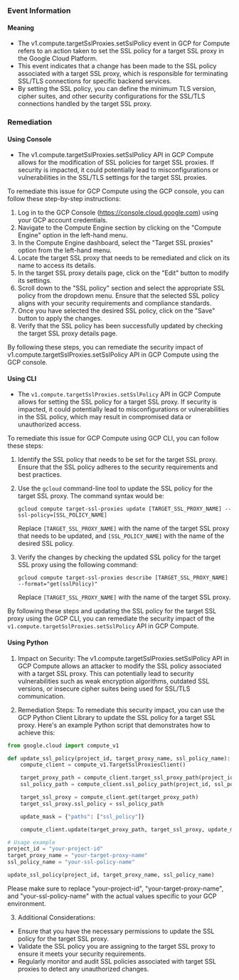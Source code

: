 
### Event Information

#### Meaning

- The v1.compute.targetSslProxies.setSslPolicy event in GCP for Compute refers to an action taken to set the SSL policy for a target SSL proxy in the Google Cloud Platform.
- This event indicates that a change has been made to the SSL policy associated with a target SSL proxy, which is responsible for terminating SSL/TLS connections for specific backend services.
- By setting the SSL policy, you can define the minimum TLS version, cipher suites, and other security configurations for the SSL/TLS connections handled by the target SSL proxy.

### Remediation

#### Using Console

- The v1.compute.targetSslProxies.setSslPolicy API in GCP Compute allows for the modification of SSL policies for target SSL proxies. If security is impacted, it could potentially lead to misconfigurations or vulnerabilities in the SSL/TLS settings for the target SSL proxies.

To remediate this issue for GCP Compute using the GCP console, you can follow these step-by-step instructions:

1. Log in to the GCP Console (https://console.cloud.google.com) using your GCP account credentials.
2. Navigate to the Compute Engine section by clicking on the "Compute Engine" option in the left-hand menu.
3. In the Compute Engine dashboard, select the "Target SSL proxies" option from the left-hand menu.
4. Locate the target SSL proxy that needs to be remediated and click on its name to access its details.
5. In the target SSL proxy details page, click on the "Edit" button to modify its settings.
6. Scroll down to the "SSL policy" section and select the appropriate SSL policy from the dropdown menu. Ensure that the selected SSL policy aligns with your security requirements and compliance standards.
7. Once you have selected the desired SSL policy, click on the "Save" button to apply the changes.
8. Verify that the SSL policy has been successfully updated by checking the target SSL proxy details page.

By following these steps, you can remediate the security impact of v1.compute.targetSslProxies.setSslPolicy API in GCP Compute using the GCP console.

#### Using CLI

- The `v1.compute.targetSslProxies.setSslPolicy` API in GCP Compute allows for setting the SSL policy for a target SSL proxy. If security is impacted, it could potentially lead to misconfigurations or vulnerabilities in the SSL policy, which may result in compromised data or unauthorized access.

To remediate this issue for GCP Compute using GCP CLI, you can follow these steps:

1. Identify the SSL policy that needs to be set for the target SSL proxy. Ensure that the SSL policy adheres to the security requirements and best practices.

2. Use the `gcloud` command-line tool to update the SSL policy for the target SSL proxy. The command syntax would be:

   ```
   gcloud compute target-ssl-proxies update [TARGET_SSL_PROXY_NAME] --ssl-policy=[SSL_POLICY_NAME]
   ```

   Replace `[TARGET_SSL_PROXY_NAME]` with the name of the target SSL proxy that needs to be updated, and `[SSL_POLICY_NAME]` with the name of the desired SSL policy.

3. Verify the changes by checking the updated SSL policy for the target SSL proxy using the following command:

   ```
   gcloud compute target-ssl-proxies describe [TARGET_SSL_PROXY_NAME] --format="get(sslPolicy)"
   ```

   Replace `[TARGET_SSL_PROXY_NAME]` with the name of the target SSL proxy.

By following these steps and updating the SSL policy for the target SSL proxy using the GCP CLI, you can remediate the security impact of the `v1.compute.targetSslProxies.setSslPolicy` API in GCP Compute.

#### Using Python

1. Impact on Security: The v1.compute.targetSslProxies.setSslPolicy API in GCP Compute allows an attacker to modify the SSL policy associated with a target SSL proxy. This can potentially lead to security vulnerabilities such as weak encryption algorithms, outdated SSL versions, or insecure cipher suites being used for SSL/TLS communication.

2. Remediation Steps: To remediate this security impact, you can use the GCP Python Client Library to update the SSL policy for a target SSL proxy. Here's an example Python script that demonstrates how to achieve this:

```python
from google.cloud import compute_v1

def update_ssl_policy(project_id, target_proxy_name, ssl_policy_name):
    compute_client = compute_v1.TargetSslProxiesClient()

    target_proxy_path = compute_client.target_ssl_proxy_path(project_id, target_proxy_name)
    ssl_policy_path = compute_client.ssl_policy_path(project_id, ssl_policy_name)

    target_ssl_proxy = compute_client.get(target_proxy_path)
    target_ssl_proxy.ssl_policy = ssl_policy_path

    update_mask = {"paths": ["ssl_policy"]}

    compute_client.update(target_proxy_path, target_ssl_proxy, update_mask=update_mask)

# Usage example
project_id = "your-project-id"
target_proxy_name = "your-target-proxy-name"
ssl_policy_name = "your-ssl-policy-name"

update_ssl_policy(project_id, target_proxy_name, ssl_policy_name)
```

Please make sure to replace "your-project-id", "your-target-proxy-name", and "your-ssl-policy-name" with the actual values specific to your GCP environment.

3. Additional Considerations:
- Ensure that you have the necessary permissions to update the SSL policy for the target SSL proxy.
- Validate the SSL policy you are assigning to the target SSL proxy to ensure it meets your security requirements.
- Regularly monitor and audit SSL policies associated with target SSL proxies to detect any unauthorized changes.

